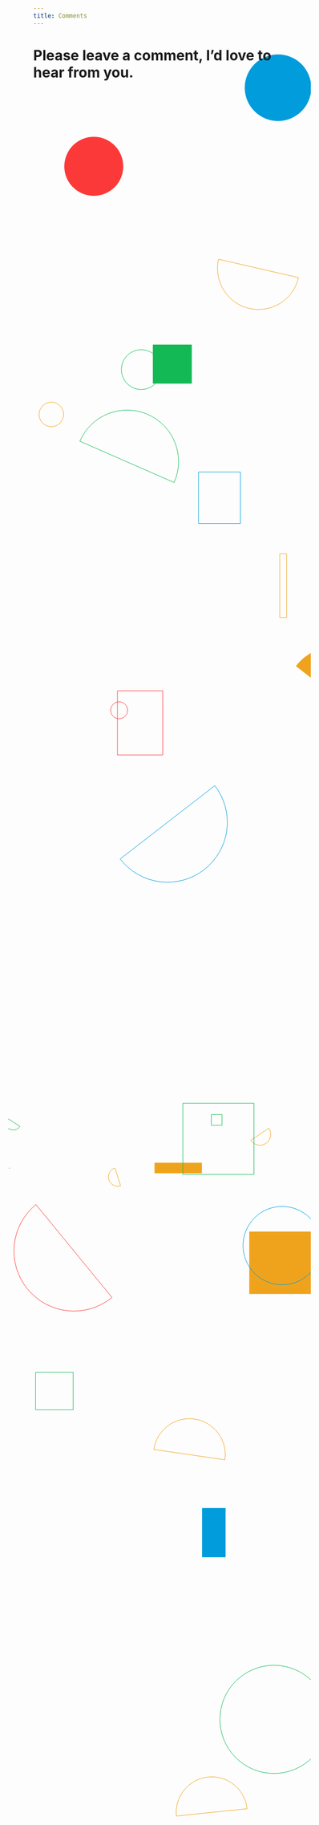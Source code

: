 ```yaml
---
title: Comments
---
```


# Please leave a comment, I'd love to hear from you.

<style>
body {
background-image: url("data:image/svg+xml,%3csvg xmlns='http://www.w3.org/2000/svg' version='1.1' xmlns:xlink='http://www.w3.org/1999/xlink' xmlns:svgjs='http://svgjs.dev/svgjs' width='1440' height='6750' preserveAspectRatio='none' viewBox='0 0 1440 6750'%3e%3cg mask='url(%26quot%3b%23SvgjsMask1022%26quot%3b)' fill='none'%3e%3crect width='1440' height='6750' x='0' y='0' fill='url(%26quot%3b%23SvgjsLinearGradient1023%26quot%3b)'%3e%3c/rect%3e%3cpath d='M1153.7 5828.84L1273.37 5828.84L1273.37 5949.09L1153.7 5949.09z' stroke='rgba(0%2c 156%2c 220%2c 1)'%3e%3c/path%3e%3cpath d='M1129.78 162.1 a87.19 87.19 0 1 0 174.38 0 a87.19 87.19 0 1 0 -174.38 0z' stroke='rgba(239%2c 163%2c 29%2c 1)'%3e%3c/path%3e%3cpath d='M61.65 880.94 a24.42 24.42 0 1 0 48.84 0 a24.42 24.42 0 1 0 -48.84 0z' stroke='rgba(239%2c 163%2c 29%2c 1)'%3e%3c/path%3e%3cpath d='M1137.33 1074.45 a53.68 53.68 0 1 0 107.36 0 a53.68 53.68 0 1 0 -107.36 0z' fill='rgba(19%2c 185%2c 85%2c 1)'%3e%3c/path%3e%3cpath d='M405.49 2277.37L426.85 2277.37L426.85 2298.73L405.49 2298.73z' stroke='rgba(19%2c 185%2c 85%2c 1)'%3e%3c/path%3e%3cpath d='M990.98 1352.76a84.04 84.04 0 1 0-160.17 50.96z' fill='rgba(239%2c 163%2c 29%2c 1)'%3e%3c/path%3e%3cpath d='M292.08 2373.38L386.59 2373.38L386.59 2394.42L292.08 2394.42z' fill='rgba(239%2c 163%2c 29%2c 1)'%3e%3c/path%3e%3cpath d='M862.08 902.31 a123.62 123.62 0 1 0 247.24 0 a123.62 123.62 0 1 0 -247.24 0z' stroke='rgba(0%2c 156%2c 220%2c 1)'%3e%3c/path%3e%3cpath d='M484.26 2328.89a21.67 21.67 0 1 0 35.84-24.36z' stroke='rgba(239%2c 163%2c 29%2c 1)'%3e%3c/path%3e%3cpath d='M1016.1 6744.82L1061.96 6744.82L1061.96 6799.51L1016.1 6799.51z' fill='rgba(239%2c 163%2c 29%2c 1)'%3e%3c/path%3e%3cpath d='M54.67 2791.29L129.67 2791.29L129.67 2866.29L54.67 2866.29z' stroke='rgba(19%2c 185%2c 85%2c 1)'%3e%3c/path%3e%3cpath d='M225.83 791.56 a39.77 39.77 0 1 0 79.54 0 a39.77 39.77 0 1 0 -79.54 0z' stroke='rgba(19%2c 185%2c 85%2c 1)'%3e%3c/path%3e%3cpath d='M1238.12 6501.68 a1.86 1.86 0 1 0 3.72 0 a1.86 1.86 0 1 0 -3.72 0z' fill='rgba(19%2c 185%2c 85%2c 1)'%3e%3c/path%3e%3cpath d='M-3.53 2283.78a15.92 15.92 0 1 0 26.89 17.05z' stroke='rgba(19%2c 185%2c 85%2c 1)'%3e%3c/path%3e%3cpath d='M1115.4 4153.91L1160.93 4153.91L1160.93 4190.47L1115.4 4190.47z' fill='rgba(19%2c 185%2c 85%2c 1)'%3e%3c/path%3e%3cpath d='M1228.28 4953.63L1370.92 4953.63L1370.92 5047L1228.28 5047z' fill='rgba(0%2c 156%2c 220%2c 1)'%3e%3c/path%3e%3cpath d='M542.09 1158.95L555.85 1158.95L555.85 1286.12L542.09 1286.12z' stroke='rgba(239%2c 163%2c 29%2c 1)'%3e%3c/path%3e%3cpath d='M880.47 6490.68a82.54 82.54 0 1 0-34.83 161.37z' stroke='rgba(252%2c 57%2c 57%2c 1)'%3e%3c/path%3e%3cpath d='M1089.89 4693.66 a12.74 12.74 0 1 0 25.48 0 a12.74 12.74 0 1 0 -25.48 0z' stroke='rgba(252%2c 57%2c 57%2c 1)'%3e%3c/path%3e%3cpath d='M388.55 4555.54L405.79 4555.54L405.79 4622.61L388.55 4622.61z' fill='rgba(0%2c 156%2c 220%2c 1)'%3e%3c/path%3e%3cpath d='M729.67 1502.68a98.07 98.07 0 1 0-155.39-119.67z' fill='rgba(239%2c 163%2c 29%2c 1)'%3e%3c/path%3e%3cpath d='M331.17 1016.78a102.7 102.7 0 1 0-188.16-82.36z' stroke='rgba(19%2c 185%2c 85%2c 1)'%3e%3c/path%3e%3cpath d='M223.46 1767.68a119.49 119.49 0 1 0 188.97-146.3z' stroke='rgba(0%2c 156%2c 220%2c 1)'%3e%3c/path%3e%3cpath d='M419.83 571.46a81.91 81.91 0 1 0 159.67 36.64z' stroke='rgba(239%2c 163%2c 29%2c 1)'%3e%3c/path%3e%3cpath d='M218.03 1432.2L308.49 1432.2L308.49 1560.15L218.03 1560.15z' stroke='rgba(252%2c 57%2c 57%2c 1)'%3e%3c/path%3e%3cpath d='M164.74 4230.69L172.32 4230.69L172.32 4308.03L164.74 4308.03z' stroke='rgba(239%2c 163%2c 29%2c 1)'%3e%3c/path%3e%3cpath d='M905.66 4656.27a136.53 136.53 0 1 0 30.94 271.3z' fill='rgba(252%2c 57%2c 57%2c 1)'%3e%3c/path%3e%3cpath d='M685.67 2417.09a65.93 65.93 0 1 0-15.83-130.9z' fill='rgba(239%2c 163%2c 29%2c 1)'%3e%3c/path%3e%3cpath d='M432.59 2966a71.69 71.69 0 1 0-141.9-20.59z' stroke='rgba(239%2c 163%2c 29%2c 1)'%3e%3c/path%3e%3cpath d='M1345.54 5121.19L1413.76 5121.19L1413.76 5189.41L1345.54 5189.41z' fill='rgba(19%2c 185%2c 85%2c 1)'%3e%3c/path%3e%3cpath d='M353.53 5479.82a94.25 94.25 0 1 0 164.61 91.85z' stroke='rgba(252%2c 57%2c 57%2c 1)'%3e%3c/path%3e%3cpath d='M496.12 4601.69L608.16 4601.69L608.16 4713.73L496.12 4713.73z' fill='rgba(0%2c 156%2c 220%2c 1)'%3e%3c/path%3e%3cpath d='M237.39 6600.66L253.39 6600.66L253.39 6744.4L237.39 6744.4z' stroke='rgba(19%2c 185%2c 85%2c 1)'%3e%3c/path%3e%3cpath d='M614.04 1334.28L678.78 1334.28L678.78 1435.92L614.04 1435.92z' fill='rgba(0%2c 156%2c 220%2c 1)'%3e%3c/path%3e%3cpath d='M520.97 5742.39a124.23 124.23 0 1 0-144.83-201.89z' fill='rgba(0%2c 156%2c 220%2c 1)'%3e%3c/path%3e%3cpath d='M376.14 6118.64L392.39 6118.64L392.39 6202.8L376.14 6202.8z' fill='rgba(239%2c 163%2c 29%2c 1)'%3e%3c/path%3e%3cpath d='M348.63 2254.92L490.57 2254.92L490.57 2396.86L348.63 2396.86z' stroke='rgba(19%2c 185%2c 85%2c 1)'%3e%3c/path%3e%3cpath d='M961.49 1090.69L970.66 1090.69L970.66 1224.43L961.49 1224.43z' fill='rgba(19%2c 185%2c 85%2c 1)'%3e%3c/path%3e%3cpath d='M1.31 2384.37a1.02 1.02 0 1 0 1.82-0.91z' fill='rgba(19%2c 185%2c 85%2c 1)'%3e%3c/path%3e%3cpath d='M1117.49 4198.69L1168.83 4198.69L1168.83 4258.18L1117.49 4258.18z' stroke='rgba(19%2c 185%2c 85%2c 1)'%3e%3c/path%3e%3cpath d='M858.62 874.69L899.54 874.69L899.54 915.61L858.62 915.61z' stroke='rgba(252%2c 57%2c 57%2c 1)'%3e%3c/path%3e%3cpath d='M1131.2 1594.67L1240.55 1594.67L1240.55 1704.02L1131.2 1704.02z' stroke='rgba(239%2c 163%2c 29%2c 1)'%3e%3c/path%3e%3cpath d='M1273.99 4960.26L1358.77 4960.26L1358.77 5045.04L1273.99 5045.04z' stroke='rgba(252%2c 57%2c 57%2c 1)'%3e%3c/path%3e%3cpath d='M55.31 2456.87a119.82 119.82 0 1 0 151.89 185.36z' stroke='rgba(252%2c 57%2c 57%2c 1)'%3e%3c/path%3e%3cpath d='M1201.39 2003.18 a75.04 75.04 0 1 0 150.08 0 a75.04 75.04 0 1 0 -150.08 0z' fill='rgba(0%2c 156%2c 220%2c 1)'%3e%3c/path%3e%3cpath d='M213.05 2384.04a18.6 18.6 0 1 0 11.28 35.45z' stroke='rgba(239%2c 163%2c 29%2c 1)'%3e%3c/path%3e%3cpath d='M481.19 2510.73L605.72 2510.73L605.72 2635.26L481.19 2635.26z' fill='rgba(239%2c 163%2c 29%2c 1)'%3e%3c/path%3e%3cpath d='M288.71 741.64L366.47 741.64L366.47 819.4L288.71 819.4z' fill='rgba(19%2c 185%2c 85%2c 1)'%3e%3c/path%3e%3cpath d='M111.99 386.2 a58.83 58.83 0 1 0 117.66 0 a58.83 58.83 0 1 0 -117.66 0z' fill='rgba(252%2c 57%2c 57%2c 1)'%3e%3c/path%3e%3cpath d='M824.69 4490.75 a37.75 37.75 0 1 0 75.5 0 a37.75 37.75 0 1 0 -75.5 0z' fill='rgba(0%2c 156%2c 220%2c 1)'%3e%3c/path%3e%3cpath d='M1427.31 4551.94L1429.67 4551.94L1429.67 4609.91L1427.31 4609.91z' fill='rgba(239%2c 163%2c 29%2c 1)'%3e%3c/path%3e%3cpath d='M476.83 3661.99a70.93 70.93 0 1 0-141.11 14.58z' stroke='rgba(239%2c 163%2c 29%2c 1)'%3e%3c/path%3e%3cpath d='M387 3062.14L433.89 3062.14L433.89 3160.27L387 3160.27z' fill='rgba(0%2c 156%2c 220%2c 1)'%3e%3c/path%3e%3cpath d='M379.86 995.85L463.62 995.85L463.62 1098.62L379.86 1098.62z' stroke='rgba(0%2c 156%2c 220%2c 1)'%3e%3c/path%3e%3cpath d='M204.53 1471.12 a16.9 16.9 0 1 0 33.8 0 a16.9 16.9 0 1 0 -33.8 0z' stroke='rgba(252%2c 57%2c 57%2c 1)'%3e%3c/path%3e%3cpath d='M472.18 229.3 a66.38 66.38 0 1 0 132.76 0 a66.38 66.38 0 1 0 -132.76 0z' fill='rgba(0%2c 156%2c 220%2c 1)'%3e%3c/path%3e%3cpath d='M1228.32 4.71 a58.33 58.33 0 1 0 116.66 0 a58.33 58.33 0 1 0 -116.66 0z' fill='rgba(252%2c 57%2c 57%2c 1)'%3e%3c/path%3e%3cpath d='M422.63 3483.7 a107.86 107.86 0 1 0 215.72 0 a107.86 107.86 0 1 0 -215.72 0z' stroke='rgba(19%2c 185%2c 85%2c 1)'%3e%3c/path%3e%3cpath d='M468.8 2538.75 a78.04 78.04 0 1 0 156.08 0 a78.04 78.04 0 1 0 -156.08 0z' stroke='rgba(0%2c 156%2c 220%2c 1)'%3e%3c/path%3e%3c/g%3e%3cdefs%3e%3cmask id='SvgjsMask1022'%3e%3crect width='1440' height='6750' fill='white'%3e%3c/rect%3e%3c/mask%3e%3clinearGradient x1='50%25' y1='0%25' x2='50%25' y2='100%25' gradientUnits='userSpaceOnUse' id='SvgjsLinearGradient1023'%3e%3cstop stop-color='rgba(14%2c 42%2c 71%2c 0)' offset='0.98'%3e%3c/stop%3e%3cstop stop-color='rgba(89%2c 49%2c 150%2c 1)' offset='1'%3e%3c/stop%3e%3c/linearGradient%3e%3c/defs%3e%3c/svg%3e");
}
</style>

<script src="https://utteranc.es/client.js"
        repo="rctilford/personal-rhys-tilford"
        issue-term="pathname"
        label="Comment"
        theme="github-light"
        crossorigin="anonymous"
        async>
</script>